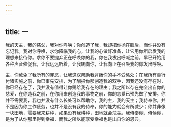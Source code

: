 ```yaml
---
---
---
```

title: 一
---

我的天主，我的慈父，我对你呼唤；你创造了我，我却把你抛在脑后，而你并没有忘记我。我对你呼唤，求你降临我的心，让我的心做好准备，让它用你所启发我的理想来接待你。求你不要抛弃正在呼唤你的我，你在我发出呼喊之前，早已开始用各种声音催促我，让我远远听着，让我转向你，让我向正在召唤我的你发出呼唤。

主，你赦免了我所有的罪恶，让我这双帮助我背叛你的手不受惩处；在我所有善行付诸实施之前，你已事先安排，为了酬报你那创造我的双手，因我还没有存在时，你已经存在了，我并没有值得让你赐给我存在的理由；我之所以存在完全出自你的慈爱，在你造我之前，在你用来创造我的事物之前，你的慈爱已预先做了安排。你并不需要我，我也并没有什么长处可以帮助你，我的主，我的天主；我侍奉你，并不是因为你工作疲劳，也并不是没有我的侍奉，你的能力就会有所减少；你并非像一块田地，需要我来耕种，如果没有我耕种，田地就会荒芜。我侍奉你、侍候你，是为了从你那里得到幸福，而我之所以能享受幸福也是出自你的恩典。